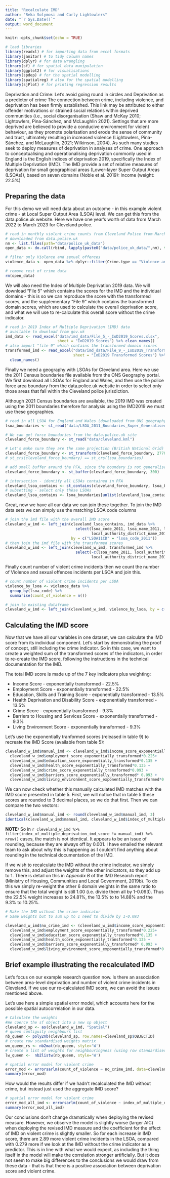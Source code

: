 ```yaml
---
title: "Recalculate IMD"
author: "Reka Solymosi and Carly Lightowlers"
date: "`r Sys.Date()`"
output: word_document
---
```


```r
knitr::opts_chunk$set(echo = TRUE)

# load libraries
library(readxl) # for importing data from excel formats
library(janitor) # to tidy column names
library(dplyr) # for data wrangling
library(sf) # for spatial data manipulation
library(ggplot2) # for visualisations
library(spdep) # for the spatial modelling
library(spatialreg) # also for the spatial modelling
library(sjPlot) # for printing regression results

```

Deprivation and Crime: Let’s avoid going round in circles
 and 
Deprivation as a predictor of crime 
The connection between crime, including violence, and deprivation has been firmly established. This link may be attributed to either offender motivations or strained social relations within deprived communities (i.e., social disorganisation (Shaw and McKay 2010; Lightowlers, Pina-Sánchez, and McLaughlin 2021). 
Settings that are more deprived are believed to provide a conducive environment for violent behaviour, as they promote polarisation and erode the sense of community and trust, ultimately resulting in increased violence (Lightowlers, Pina-Sánchez, and McLaughlin, 2021; Wilkinson, 2004).
As such many studies seek to deploy measures of deprivation in analyses of crime.
One approach to conceptualising and operationalising deprivation commonly used in England is the English indices of deprivation 2019, specifically the Index of Multiple Deprivation (IMD). The IMD provide a set of relative measures of deprivation for small geographical areas (Lower-layer Super Output Areas (LSOAs)), based on seven domains (Noble et al. 2019):
Income (weight: 22.5%)


## Preparing the data


For this demo we will need data about an outcome - in this example violent crime - at Local Super Output Area (LSOA) level. We can get this from the data.police.uk website. Here we have one year's worth of data from March 2022 to March 2023 for Cleveland police. 


```r
# read in monthly violent crime counts from Cleveland Police from March 2022 to March 2023 
# downloaded from data.police.uk
nm <- list.files(path="data/police_uk_data")
open_data <- do.call(rbind, lapply(paste0("data/police_uk_data/",nm), function(x) read.csv(file=x)))

# filter only Violence and sexual offences
violence_data <- open_data %>% dplyr::filter(Crime.type == "Violence and sexual offences") %>% clean_names()

# remove rest of crime data
rm(open_data)

```


We will also need the Index of Multiple Deprivation 2019 data. We will download "File 5" which contains the scores for the IMD and the individual domains - this is so we can reproduce the score with the transformed scores, and the supplementary "File 9" which contains the transformed domain scores, which are used to calculate the overall deprivation score, and what we will use to re-calculate this overall score without the crime indicator. 

```r

# read in 2019 Index of Multiple Deprivation (IMD) data
# available to download from gov.uk
imd_data <- read_excel("data/imd_data/File_5_-_IoD2019_Scores.xlsx", 
                       sheet = "IoD2019 Scores") %>% clean_names()
# also import "file 9" which contains the transformed domain scores
transformed_imd <- read_excel("data/imd_data/File_9_-_IoD2019_Transformed_Scores.xlsx", 
                              sheet = "IoD2019 Transformed Scores") %>% 
  clean_names()


```


Finally we need a geography with LSOAs for Cleveland area.  Here we use the 2011 Census boundaries file available from the ONS Geography portal. We first download all LSOAs for England and Wales, and then use the police force area boundary from the data.police.uk website in order to select only those areas that fall within the Cleveland police jurisdiction. 

Although 2021 Census boundaries are available, the 2019 IMD was created using the 2011 boundaries therefore for analysis using the IMD2019 we must use these geographies. 


```r
# read in all LSOA for England and Wales (downloaded from ONS geography portal)
lsoa_boundaries <- st_read("data/LSOA_2011_Boundaries_Super_Generalised_Clipped_BSC_EW_V4_-6793269404754981576.geojson")

# We can get force boundaries from the data.police.uk site 
cleveland_force_boundary <- st_read("data/cleveland.kml")

# Let's make sure they are the same projection (British National Grid)
cleveland_force_boundary <- st_transform(cleveland_force_boundary, 27700)
# st_crs(cleveland_force_boundary) == st_crs(lsoa_boundaries)

# add small buffer around the PFA, since the boundary is not generalised whereas the LSOAs are
cleveland_force_boundary <- st_buffer(cleveland_force_boundary, 300)

# intersection - identify all LSOAs contained in PFA
cleveland_lsoa_contains <- st_contains(cleveland_force_boundary, lsoa_boundaries)
# subsetting - select only these LSOAs
cleveland_lsoa_contains <- lsoa_boundaries[unlist(cleveland_lsoa_contains),]

```


Great, now we have all our data we can join these together. To join the IMD data sets we can simply use the matching LSOA code columns


```r

# join the imd file with the overall IMD score
cleveland_w_imd <- left_join(cleveland_lsoa_contains, imd_data %>% 
                               select(lsoa_code_2011, lsoa_name_2011, local_authority_district_code_2019, 
                                      local_authority_district_name_2019, index_of_multiple_deprivation_imd_score), 
                             by = c("LSOA11CD" = "lsoa_code_2011"))
# then join the imd file with the transformed scores
cleveland_w_imd <- left_join(cleveland_w_imd, transformed_imd %>% 
                               select(-c(lsoa_name_2011, local_authority_district_code_2019, 
                                      local_authority_district_name_2019)), by = c("LSOA11CD" = "lsoa_code_2011"))

```

Finally count number of violent crime incidents then we count the number of Violence and sexual offences incidents per LSOA and join this. 


```r
# count number of violent crime incidents per LSOA
violence_by_lsoa <- violence_data %>% 
  group_by(lsoa_code) %>% 
  summarise(count_of_violence = n())

# join to existing dataframe
cleveland_w_imd <- left_join(cleveland_w_imd, violence_by_lsoa, by = c("LSOA11CD" = "lsoa_code"))

```



## Calculating the IMD score 

Now that we have all our variables in one dataset, we can calculate the IMD score from its individual component. Let's start by demonstrating the proof of concept, still including the crime indicator. So in this case, we want to create a weighted sum of the transformed scores of the indicators, in order to re-create the IMD score, following the instructions in the technical documentation for the IMD. 

The total IMD score is made up of the 7 key indicators plus weighting:

- Income Score - exponentially transformed	- 22.5%
- Employment Score - exponentially transformed	- 22.5%	
- Education, Skills and Training Score - exponentially transformed	- 13.5%	
- Health Deprivation and Disability Score - exponentially transformed		- 13.5%
- Crime Score - exponentially transformed		- 9.3%
- Barriers to Housing and Services Score - exponentially transformed	- 9.3%
- Living Environment Score - exponentially transformed - 9.3%

Let's use the exponentially tranformed scores (released in table 9) to recreate the IMD Score (available from table 5):


```r
cleveland_w_imd$manual_imd <- cleveland_w_imd$income_score_exponentially_transformed* 0.225+
  cleveland_w_imd$employment_score_exponentially_transformed*0.225+ 
  cleveland_w_imd$education_score_exponentially_transformed*0.135 + 
  cleveland_w_imd$health_score_exponentially_transformed*0.135 + 
  cleveland_w_imd$crime_score_exponentially_transformed*0.093 +
  cleveland_w_imd$barriers_score_exponentially_transformed* 0.093 +
  cleveland_w_imd$living_environment_score_exponentially_transformed*0.093

```

We can now check whether this manually calculated IMD matches with the IMD score presented in table 5. First, we will notice that in table 5 these scores are rounded to 3 decimal places, so we do that first. Then we can compare the two vectors: 


```r

cleveland_w_imd$manual_imd <- round(cleveland_w_imd$manual_imd, 3)
identical(cleveland_w_imd$manual_imd, cleveland_w_imd$index_of_multiple_deprivation_imd_score)

```

**NOTE:** So in `r cleveland_w_imd %>% filter(index_of_multiple_deprivation_imd_score != manual_imd) %>% nrow()` cases, the match is not identical. It appears to be an issue of rounding, because they are always off by 0.001. I have emailed the relevant team to ask about why this is happening as I couldn't find anything about rounding in the technical documentation of the IMD. 

If we wish to recalculate the IMD without the crime indicator, we simply remove this, and adjust the weights of the other indicators, so they add up to 1. There is detail on this in *Appendix B* of the IMD Research report (Ministry of Housing, Communities and Local Government, 2019b). To do this we simply re-weight the other 6 domain weights in the same ratio to ensure that the total weight is still 1.00 (i.e. divide them all by 1-0.093). Thus the 22.5% weight increases to 24.81%, the 13.5% to to 14.88% and the 9.3% to 10.25%.

```r

# Make the IMD without the crime indicator
# Same weights but to sum up to 1 need to divide by 1-0.093

cleveland_w_imd$no_crime_imd <- (cleveland_w_imd$income_score_exponentially_transformed* 0.225+
  cleveland_w_imd$employment_score_exponentially_transformed*0.225+ 
  cleveland_w_imd$education_score_exponentially_transformed*0.135 + 
  cleveland_w_imd$health_score_exponentially_transformed*0.135 + 
  cleveland_w_imd$barriers_score_exponentially_transformed* 0.093 +
  cleveland_w_imd$living_environment_score_exponentially_transformed*0.093)/(1-0.093)

```


## Brief example illustrating the recalculated IMD 


Let's focus on our example research question now. Is there an association between area-level deprivation and number of violent crime incidents in Cleveland. If we use our re-calculated IMD score, we can avoid the issues mentioned above. 

Let's use here a simple spatial error model, which accounts here for the possible spatial autocorrelation in our data. 

```r

# Calculate the weights
#We coerce the sf object into a new sp object
cleveland_sp <- as(cleveland_w_imd, "Spatial")
# queen contiguity neighbours list
nb_queen <- poly2nb(cleveland_sp, row.names=cleveland_sp$OBJECTID)
# create row standardised weights matrix
wm_queen_rs <- nb2mat(nb_queen, style='W')
# create a list of weights for neighbouringness (using row standardised weights)
lw_queen <-  nb2listw(nb_queen, style='W')

```


```r
# spatial error model for violent crime
error_mod <- errorsarlm(count_of_violence ~ no_crime_imd, data=cleveland_sp, lw_queen)
summary(error_mod)

```

How would the results differ if we hadn't recalculated the IMD without crime, but instead just used the aggregate IMD score? 

```r
# spatial error model for violent crime
error_mod_all_imd <- errorsarlm(count_of_violence ~ index_of_multiple_deprivation_imd_score, data=cleveland_sp, lw_queen)
summary(error_mod_all_imd)

```

Our conclusions don’t change dramatically when deploying the revised measure. However, we observe the model is slightly worse (larger AIC) when deploying the revised IMD measure and the coefficient for the effect of IMD on violent crime is slightly smaller. So for each increase in IMD score, there are 2.89 more violent crime incidents in the LSOA, compared with 0.279 more if we look at the IMD without the crime indicator as a predictor. This is in line with what we would expect, as including the thing itself in the model will make the correlation stronger artificially. But it does not seem to make big differences to the conclusions we would draw from these data - that is that there is a positive association between deprivation score and violent crime.


